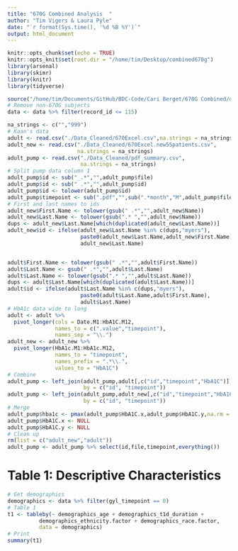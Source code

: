 ```yaml
---
title: "670G Combined Analysis  "
author: "Tim Vigers & Laura Pyle"
date: "`r format(Sys.time(), '%d %B %Y')`"
output: html_document
---
```


```r
knitr::opts_chunk$set(echo = TRUE)
knitr::opts_knit$set(root.dir = "/home/tim/Desktop/combined670g")
library(arsenal)
library(skimr)
library(knitr)
library(tidyverse)
```

```r
source("/home/tim/Documents/GitHub/BDC-Code/Cari Berget/670G Combined/data_clean.r")
# Remove non-670G subjects
data <- data %>% filter(record_id <= 115)
```

```r
na_strings <- c("","999")
# Kaan's data
adult <- read.csv("./Data_Cleaned/670Excel.csv",na.strings = na_strings)
adult_new <- read.csv("./Data_Cleaned/670Excel.new55patients.csv",
                      na.strings = na_strings)
adult_pump <- read.csv("./Data_Cleaned/pdf_summary.csv",
                       na.strings = na_strings)
# Split pump data column 1
adult_pump$id <- sub("_.*","",adult_pump$file)
adult_pump$id <- sub(" .*","",adult_pump$id)
adult_pump$id <- tolower(adult_pump$id)
adult_pump$timepoint <- sub(".pdf","",sub(".*month","M",adult_pump$file))
# First and last names to ids
adult_new$First.Name <- tolower(gsub(" .*","",adult_new$Name))
adult_new$Last.Name <- tolower(gsub(".* ","",adult_new$Name))
dups <- adult_new$Last.Name[which(duplicated(adult_new$Last.Name))]
adult_new$id <- ifelse(adult_new$Last.Name %in% c(dups,"myers"),
                       paste0(adult_new$Last.Name,adult_new$First.Name),
                       adult_new$Last.Name)


adult$First.Name <- tolower(gsub(" .*","",adult$First.Name))
adult$Last.Name <- gsub(" .*","",adult$Last.Name)
adult$Last.Name <- tolower(gsub(".* ","",adult$Last.Name))
dups <- adult$Last.Name[which(duplicated(adult$Last.Name))]
adult$id <- ifelse(adult$Last.Name %in% c(dups,"myers"),
                       paste0(adult$Last.Name,adult$First.Name),
                       adult$Last.Name)
# HbA1c data wide to long
adult <- adult %>% 
  pivot_longer(cols = Date.M1:HbA1C.M12,
               names_to = c(".value","timepoint"),
               names_sep = "\\.")
adult_new <- adult_new %>%
  pivot_longer(HbA1c.M1:HbA1c.M12,
               names_to = "timepoint",
               names_prefix = ".*\\.",
               values_to = "HbA1C")
# Combine
adult_pump <- left_join(adult_pump,adult[,c("id","timepoint","HbA1C")],
                        by = c("id", "timepoint"))
adult_pump <- left_join(adult_pump,adult_new[,c("id","timepoint","HbA1C")],
                        by = c("id", "timepoint"))
# Merge 
adult_pump$hba1c <- pmax(adult_pump$HbA1C.x,adult_pump$HbA1C.y,na.rm = T)
adult_pump$HbA1C.x <- NULL
adult_pump$HbA1C.y <- NULL
# Clean up
rm(list = c("adult_new","adult"))
adult_pump <- adult_pump %>% select(id,file,timepoint,everything())
```

# Table 1: Descriptive Characteristics

```r
# Get demographics
demographics <- data %>% filter(gyl_timepoint == 0)
# Table 1 
t1 <- tableby(~ demographics_age + demographics_t1d_duration + 
          demographics_ethnicity.factor + demographics_race.factor,
          data = demographics)
# Print
summary(t1)
```